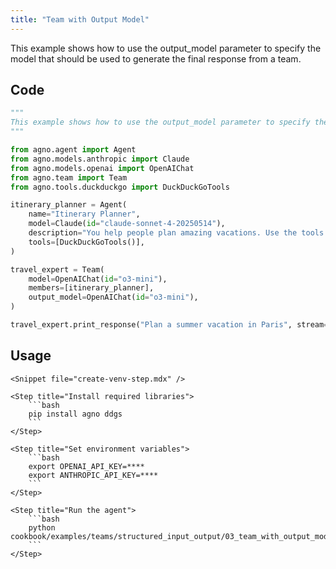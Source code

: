 ```yaml
---
title: "Team with Output Model"
---
```


This example shows how to use the output_model parameter to specify the model that should be used to generate the final response from a team.

## Code

```python cookbook/examples/teams/structured_input_output/03_team_with_output_model.py
"""
This example shows how to use the output_model parameter to specify the model that should be used to generate the final response.
"""

from agno.agent import Agent
from agno.models.anthropic import Claude
from agno.models.openai import OpenAIChat
from agno.team import Team
from agno.tools.duckduckgo import DuckDuckGoTools

itinerary_planner = Agent(
    name="Itinerary Planner",
    model=Claude(id="claude-sonnet-4-20250514"),
    description="You help people plan amazing vacations. Use the tools at your disposal to find latest information about the destination.",
    tools=[DuckDuckGoTools()],
)

travel_expert = Team(
    model=OpenAIChat(id="o3-mini"),
    members=[itinerary_planner],
    output_model=OpenAIChat(id="o3-mini"),
)

travel_expert.print_response("Plan a summer vacation in Paris", stream=True)
```

## Usage

<Steps>

    <Snippet file="create-venv-step.mdx" />

    <Step title="Install required libraries">
        ```bash
        pip install agno ddgs
        ```
    </Step>

    <Step title="Set environment variables">
        ```bash
        export OPENAI_API_KEY=****
        export ANTHROPIC_API_KEY=****
        ```
    </Step>

    <Step title="Run the agent">
        ```bash
        python cookbook/examples/teams/structured_input_output/03_team_with_output_model.py
        ```
    </Step>

</Steps>